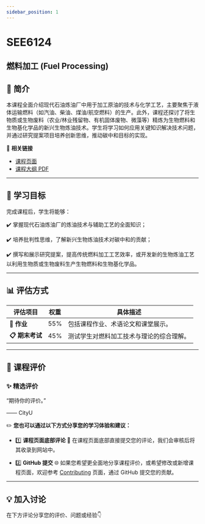```yaml
---
sidebar_position: 1
---
```


# SEE6124
## 燃料加工 (Fuel Processing)

## **📘 简介**
本课程全面介绍现代石油炼油厂中用于加工原油的技术与化学工艺，主要聚焦于液体运输燃料（如汽油、柴油、煤油/航空燃料）的生产。此外，课程还探讨了将生物质或生物废料（农业/林业残留物、有机固体废物、微藻等）精炼为生物燃料和生物基化学品的新兴生物炼油技术。学生将学习如何应用关键知识解决技术问题，并通过研究提案项目培养创新思维，推动碳中和目标的实现。

🔗 **相关链接**
- [课程页面](https://www.cityu.edu.hk/catalogue/pg/202425/course/SEE6124.htm)
- [课程大纲 PDF](https://www.cityu.edu.hk/catalogue/pg/202425/course/SEE6124.pdf)

---

## **🎯 学习目标**

完成课程后，学生将能够：

✔️ 掌握现代石油炼油厂的炼油技术与辅助工艺的全面知识；

✔️ 培养批判性思维，了解新兴生物炼油技术对碳中和的贡献；

✔️ 撰写和展示研究提案，提高传统燃料加工工艺效率，或开发新的生物炼油工艺以利用生物质或生物废料生产生物燃料和生物基化学品。

---

## **📊 评估方式**

| **评估项目**             | **权重** | **具体描述**                                                                                       |
|-------------------------|---------|---------------------------------------------------------------------------------------------------|
| **📂 作业**             | 55%     | 包括课程作业、术语论文和课堂展示。                                                                   |
| **📋 期末考试**          | 45%     | 测试学生对燃料加工技术与理论的综合理解。                                                               |

---

## **💬 课程评价**

### ✨ **精选评价**
<div className={commentStyles.commentBox}>
    <p className={commentStyles.commentText}>
        “期待你的评价。”
    </p>
    <p className={commentStyles.commentAuthor}>—— CityU</p>
</div>

✏️ **您也可以通过以下方式分享您的学习体验和建议：**

- 1️⃣ **课程页面底部评论**
💬 在课程页面底部直接提交您的评论，我们会审核后将其收录到网站中。

- 2️⃣ **GitHub 提交**
🌐 如果您希望更全面地分享课程评价，或希望修改或新增课程页面，欢迎参考 [Contributing](/contributing) 页面，通过 GitHub 提交您的贡献。

---

## **💡 加入讨论**

在下方评论分享您的评价、问题或经验👇
<Utterances />
